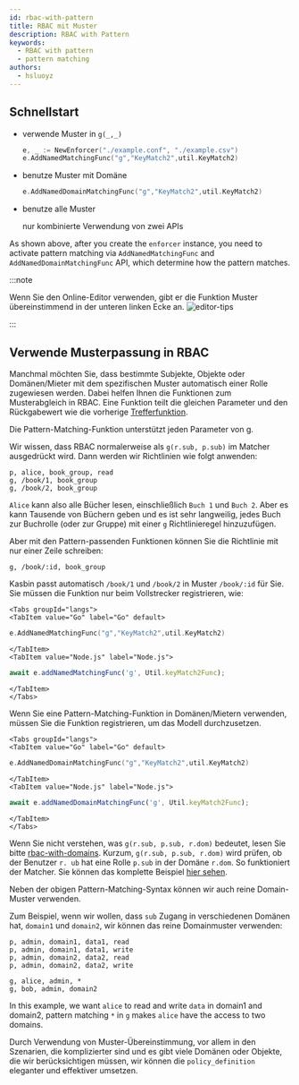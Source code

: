 ```yaml
---
id: rbac-with-pattern
title: RBAC mit Muster
description: RBAC with Pattern
keywords:
  - RBAC with pattern
  - pattern matching
authors:
  - hsluoyz
---
```




## Schnellstart

- verwende Muster in `g(_,_)`

  ```go
  e, _ := NewEnforcer("./example.conf", "./example.csv")
  e.AddNamedMatchingFunc("g","KeyMatch2",util.KeyMatch2)
  ```

- benutze Muster mit Domäne

  ```go
  e.AddNamedDomainMatchingFunc("g","KeyMatch2",util.KeyMatch2)
  ```
- benutze alle Muster

  nur kombinierte Verwendung von zwei APIs

As shown above, after you create the `enforcer` instance, you need to activate pattern matching via `AddNamedMatchingFunc` and `AddNamedDomainMatchingFunc` API,  which determine how the pattern matches.

:::note

Wenn Sie den Online-Editor verwenden, gibt er die Funktion Muster übereinstimmend in der unteren linken Ecke an. ![editor-tips](/img/editor-tips.png)

:::

## Verwende Musterpassung in RBAC

Manchmal möchten Sie, dass bestimmte Subjekte, Objekte oder Domänen/Mieter mit dem spezifischen Muster automatisch einer Rolle zugewiesen werden. Dabei helfen Ihnen die Funktionen zum Musterabgleich in RBAC. Eine Funktion teilt die gleichen Parameter und den Rückgabewert wie die vorherige [Trefferfunktion](/docs/syntax-for-models#functions-in-matchers).

Die Pattern-Matching-Funktion unterstützt jeden Parameter von g.

Wir wissen, dass RBAC normalerweise als `g(r.sub, p.sub)` im Matcher ausgedrückt wird. Dann werden wir Richtlinien wie folgt anwenden:

```
p, alice, book_group, read
g, /book/1, book_group
g, /book/2, book_group
```

`Alice` kann also alle Bücher lesen, einschließlich `Buch 1` und `Buch 2`. Aber es kann Tausende von Büchern geben und es ist sehr langweilig, jedes Buch zur Buchrolle (oder zur Gruppe) mit einer `g` Richtlinieregel hinzuzufügen.

Aber mit den Pattern-passenden Funktionen können Sie die Richtlinie mit nur einer Zeile schreiben:

```
g, /book/:id, book_group
```

Kasbin passt automatisch `/book/1` und `/book/2` in Muster `/book/:id` für Sie. Sie müssen die Funktion nur beim Vollstrecker registrieren, wie:

```mdx-code-block
<Tabs groupId="langs">
<TabItem value="Go" label="Go" default>
```

```go
e.AddNamedMatchingFunc("g","KeyMatch2",util.KeyMatch2)
```

```mdx-code-block
</TabItem>
<TabItem value="Node.js" label="Node.js">
```

```typescript
await e.addNamedMatchingFunc('g', Util.keyMatch2Func);
```

```mdx-code-block
</TabItem>
</Tabs>
```

Wenn Sie eine Pattern-Matching-Funktion in Domänen/Mietern verwenden, müssen Sie die Funktion registrieren, um das Modell durchzusetzen.

```mdx-code-block
<Tabs groupId="langs">
<TabItem value="Go" label="Go" default>
```

```go
e.AddNamedDomainMatchingFunc("g","KeyMatch2",util.KeyMatch2)
```

```mdx-code-block
</TabItem>
<TabItem value="Node.js" label="Node.js">
```

```typescript
await e.addNamedDomainMatchingFunc('g', Util.keyMatch2Func);
```

```mdx-code-block
</TabItem>
</Tabs>
```

Wenn Sie nicht verstehen, was `g(r.sub, p.sub, r.dom)` bedeutet, lesen Sie bitte [rbac-with-domains](/docs/rbac-with-domains). Kurzum, `g(r.sub, p.sub, r.dom)` wird prüfen, ob der Benutzer `r. ub` hat eine Rolle `p.sub` in der Domäne `r.dom`. So funktioniert der Matcher. Sie können das komplette Beispiel [hier sehen](https://github.com/casbin/casbin/blob/dbdb6cbe2e7a80863e4951f9ff36da07fef01b75/model_test.go#L278-L307).

Neben der obigen Pattern-Matching-Syntax können wir auch reine Domain-Muster verwenden.

Zum Beispiel, wenn wir wollen, dass `sub` Zugang in verschiedenen Domänen hat, `domain1` und `domain2`, wir können das reine Domainmuster verwenden:

```
p, admin, domain1, data1, read
p, admin, domain1, data1, write
p, admin, domain2, data2, read
p, admin, domain2, data2, write

g, alice, admin, *
g, bob, admin, domain2
```

In this example, we want `alice` to read and write `data` in domain1 and domain2, pattern matching `*` in `g` makes `alice` have the access to two domains.

Durch Verwendung von Muster-Übereinstimmung, vor allem in den Szenarien, die komplizierter sind und es gibt viele Domänen oder Objekte, die wir berücksichtigen müssen, wir können die `policy_definition` eleganter und effektiver umsetzen.
